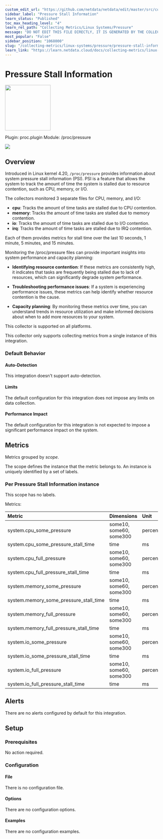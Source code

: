 ```yaml
---
custom_edit_url: "https://github.com/netdata/netdata/edit/master/src/collectors/proc.plugin/metadata.yaml"
sidebar_label: "Pressure Stall Information"
learn_status: "Published"
toc_max_heading_level: "4"
learn_rel_path: "Collecting Metrics/Linux Systems/Pressure"
message: "DO NOT EDIT THIS FILE DIRECTLY, IT IS GENERATED BY THE COLLECTOR'S metadata.yaml FILE"
most_popular: "False"
sidebar_position: "1068000"
slug: "/collecting-metrics/linux-systems/pressure/pressure-stall-information"
learn_link: "https://learn.netdata.cloud/docs/collecting-metrics/linux-systems/pressure/pressure-stall-information"
---
```



# Pressure Stall Information


<img src="https://netdata.cloud/img/linuxserver.svg" width="150"/>


Plugin: proc.plugin
Module: /proc/pressure

<img src="https://img.shields.io/badge/maintained%20by-Netdata-%2300ab44" />

## Overview

Introduced in Linux kernel 4.20, `/proc/pressure` provides information about system pressure stall information
(PSI). PSI is a feature that allows the system to track the amount of time the system is stalled due to
resource contention, such as CPU, memory, or I/O.

The collectors monitored 3 separate files for CPU, memory, and I/O:

- **cpu**: Tracks the amount of time tasks are stalled due to CPU contention.
- **memory**: Tracks the amount of time tasks are stalled due to memory contention.
- **io**: Tracks the amount of time tasks are stalled due to I/O contention.
- **irq**: Tracks the amount of time tasks are stalled due to IRQ contention.

Each of them provides metrics for stall time over the last 10 seconds, 1 minute, 5 minutes, and 15 minutes.

Monitoring the /proc/pressure files can provide important insights into system performance and capacity planning:

- **Identifying resource contention**: If these metrics are consistently high, it indicates that tasks are
  frequently being stalled due to lack of resources, which can significantly degrade system performance.

- **Troubleshooting performance issues**: If a system is experiencing performance issues, these metrics can
  help identify whether resource contention is the cause.

- **Capacity planning**: By monitoring these metrics over time, you can understand trends in resource
  utilization and make informed decisions about when to add more resources to your system.




This collector is supported on all platforms.

This collector only supports collecting metrics from a single instance of this integration.


### Default Behavior

#### Auto-Detection

This integration doesn't support auto-detection.

#### Limits

The default configuration for this integration does not impose any limits on data collection.

#### Performance Impact

The default configuration for this integration is not expected to impose a significant performance impact on the system.


## Metrics

Metrics grouped by *scope*.

The scope defines the instance that the metric belongs to. An instance is uniquely identified by a set of labels.



### Per Pressure Stall Information instance



This scope has no labels.

Metrics:

| Metric | Dimensions | Unit |
|:------|:----------|:----|
| system.cpu_some_pressure | some10, some60, some300 | percentage |
| system.cpu_some_pressure_stall_time | time | ms |
| system.cpu_full_pressure | some10, some60, some300 | percentage |
| system.cpu_full_pressure_stall_time | time | ms |
| system.memory_some_pressure | some10, some60, some300 | percentage |
| system.memory_some_pressure_stall_time | time | ms |
| system.memory_full_pressure | some10, some60, some300 | percentage |
| system.memory_full_pressure_stall_time | time | ms |
| system.io_some_pressure | some10, some60, some300 | percentage |
| system.io_some_pressure_stall_time | time | ms |
| system.io_full_pressure | some10, some60, some300 | percentage |
| system.io_full_pressure_stall_time | time | ms |



## Alerts

There are no alerts configured by default for this integration.


## Setup

### Prerequisites

No action required.

### Configuration

#### File

There is no configuration file.
#### Options



There are no configuration options.

#### Examples
There are no configuration examples.



